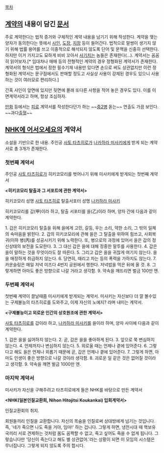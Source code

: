 [[목차]]
== [[계약]]의 내용이 담긴 [[문서]] ==
주로 계약한다는 법적 증거와 구체적인 계약 내용을 남기기 위해 작성한다. 계약을 맺는 양자가 동의한다는 뜻에서 [[사인]], [[도장]], [[지장]] 등이 들어간다.
법적으로 말썽이 생기지 않기 위해 법률 용어를 쓰고 이중적으로 해석되지 않도록 단어 및 문맥을 신중히 선택한다. 하지만 이거 가지고도 묘하게 비비 꼬아서 [[사기]]치는 놈들은 존재한다(...). 계약서는 꼼꼼히 읽어보자.[* 임대차나 매매 등의 전형적인 계약의 경우 정형화된 계약서가 존재한다. 계약서의 형식은 법에서 정한 필수기재 내용만 있다면 손으로 써도 상관없지만 이런 정형화된 계약서는 문구점에서도 판매할 정도고 사실상 사용이 강제된 경우도 있으니 사용하는 것이 여러모로 편리하다.]

간혹 사인이 앞면에 있지만 뒷면에 몰래 또다른 사항을 적어 놓은 경우도 있다. 이를 이면계약서라고 하며, 항상 조심하자.

[[만화]] 등에서는 [[피]]로 계약서를 작성한다던가 하는 ~~[[중2병]] 돋는~~ 연출도 가끔 보인다. ~~과다[[출혈]]~~

== [[NHK에 어서오세요]]의 계약서 ==
소설을 기반으로 한 내용. 주인공 [[사토 타츠히로]]가 [[나카하라 미사키]]에게 받게 되는 계약서로 총 3개가 존재한다.

=== 첫번째 계약서 ===
주인공 [[사토 타츠히로]]가 히키코모리를 벗어나기 위해 미사키에게 받게되는 첫번째 계약서

'''<히키코모리 탈출과 그 서포트에 관한 계약서>'''


히키코모리 성명 [[사토 타츠히로]]
탈출서포터 성명 [[나카하라 미사키]]

히키코모리를 갑(甲)이라 하고, 탈출 서포터를 을(乙)이라 하며,
양자 간에 다음과 같이 계약한다.

1. 갑은 히키코모리 탈출을 위해 을에게 고민, 갈등, 우는 소리,
약한 소리, 그 밖의 일체의 속마음을 밝힌다.
2. 갑의 히키코모리에 관해 을은 그 탈출을 위하여 힘쓰고, 사회복귀(이하 병(丙)를 성공시키기 위해 노력한다. 또, 병으로의 과정에 있어서 을은 갑의 정신상태의 보전을 도모한다.
3. 그 대신 갑은 을에 대해 정중한 말투를 사용한다.
4. 갑은 을이 말하는 것을 무엇이라도 잘 따른다.
5. 그리고 갑은 을을 귀찮게 여기지 않는다. 을을 매정하게 취급하지 않는다.
6. 당연히, 때리고 차는 등의 폭력을 가하지도 않는다.
7. 카운슬링은 매일 저녁 미즈다 4번지 공원에서 행한다. 저녁밥을 먹은 뒤에 올 것.
8. 그렇게하면 아마도 좋은 방향으로 나갈 거라고 생각함.
9. 약속을 깨뜨리면 벌금 100만 엔.

=== 두번째 계약서 ===
첫번째 계약이 끌날때쯤 미사키에게 받게되는 계약서. 미사키는 자신보다 더 깔 볼수있는 구제불능의 타츠히로를 도와주고, 이제 자신의 노예지? 라며 내미는 계약서.

'''<구제불능이고 외로운 인간의 상호원조에 관한 계약서>'''

[[사토 타츠히로]]를 갑이라 하고, [[나카하라 미사키]]를 을이라 하며,
양자 사이에 다음과 같이 계약한다.

1. 갑은 을을 싫어하지 않는다.
2. 곧, 갑은 을을  좋아하게 된다.
3. 앞으로 쭉 변심하지 않는다.
4. 언제까지나 변심하지 않는다.
5. 외로울 때는 언제나 곁에 있어준다.
6. 그렇다고 해도 을은 언제나 외롭기 때문에 곧, 갑은 언제나 곁에 있어준다.
7. 그렇게 하면, 아마도 인생이 좋은 방향으로 나갈 것이라 생각함.
8. 괴로운 일 같은 것은 없어질 것이라고 생각함.
9. 약속을 깨면 벌금 1000만 엔.

=== 마지막 계약서 ===
미사키가 자신을 구해주려고 타츠히로에게 들은 NHK를 바탕으로 만든 계약서

'''<NHK(일본인질교환회, Nihon Hitojitsi Koukankai) 입회계약서>'''

인질교환회의 취지.

회원들끼리 인질을 교환합니다. 자신의 목숨을 인질로써 상대방에게 넘기는 것입니다. 즉, '네가 죽으면 나도 죽을 거야, 임마!' 하는 겁니다. 그렇게 하면, 냉전시대 때 핵보유국끼리 서로 견제하는 것처럼 몸도 꼼짝할 수 없고, 죽고 싶어도 죽을 수 없게 됩니다. 
그렇습니다만 '당신이 죽는다고 해도 별 상관없어.'라는 상황이 되면 이 모임의 시스템은
무너집니다. 그렇게 되지 않도록 주의 합시다.

